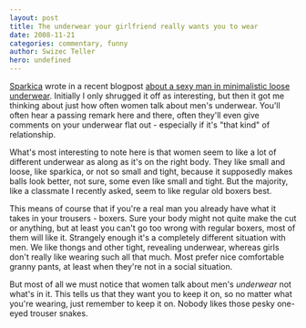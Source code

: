 ```yaml
---
layout: post
title: The underwear your girlfriend really wants you to wear
date: 2008-11-21
categories: commentary, funny
author: Swizec Teller
hero: undefined
---
```


[Sparkica](http://blog.mozganostroj.com/) wrote in a recent blogpost [about a sexy man in minimalistic loose underwear](http://blog.mozganostroj.com/2008/11/20/komarka-stolkla-vampirja/). Initially I only shrugged it off as interesting, but then it got me thinking about just how often women talk about men's underwear. You'll often hear a passing remark here and there, often they'll even give comments on your underwear flat out - especially if it's "that kind" of relationship.

What's most interesting to note here is that women seem to like a lot of different underwear as along as it's on the right body. They like small and loose, like sparkica, or not so small and tight, because it supposedly makes balls look better, not sure, some even like small and tight. But the majority, like a classmate I recently asked, seem to like regular old boxers best.

This means of course that if you're a real man you already have what it takes in your trousers - boxers. Sure your body might not quite make the cut or anything, but at least you can't go too wrong with regular boxers, most of them will like it. Strangely enough it's a completely different situation with men. We like thongs and other tight, revealing underwear, whereas girls don't really like wearing such all that much. Most prefer nice comfortable granny pants, at least when they're not in a social situation.

But most of all we must notice that women talk about men's _underwear_ not what's in it. This tells us that they want you to keep it on, so no matter what you're wearing, just remember to keep it on. Nobody likes those pesky one-eyed trouser snakes.
